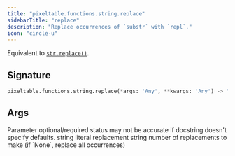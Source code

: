 ```yaml
---
title: "pixeltable.functions.string.replace"
sidebarTitle: "replace"
description: "Replace occurrences of `substr` with `repl`."
icon: "circle-u"
---
```

Equivalent to [`str.replace()`](https://docs.python.org/3/library/stdtypes.html#str.replace).


## Signature

```python
pixeltable.functions.string.replace(*args: 'Any', **kwargs: 'Any') -> "'exprs.FunctionCall'"
```

## Args

<Note>
Parameter optional/required status may not be accurate if docstring doesn't specify defaults.
</Note>

<ParamField path="substr" type="string" required>
  string literal


</ParamField>

<ParamField path="repl" type="string" required>
  replacement string


</ParamField>

<ParamField path="n" type="string" required>
  number of replacements to make (if `None`, replace all occurrences)


</ParamField>

